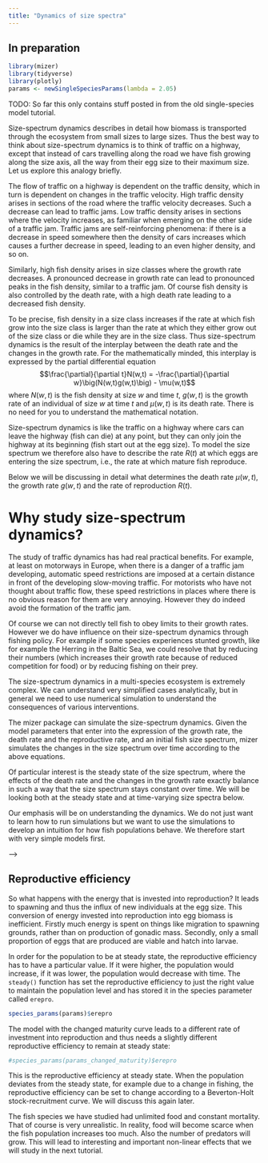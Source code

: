 ```yaml
---
title: "Dynamics of size spectra"
---
```


## In preparation

```r
library(mizer)
library(tidyverse)
library(plotly)
params <- newSingleSpeciesParams(lambda = 2.05)
```

TODO: So far this only contains stuff posted in from the old single-species model tutorial.

Size-spectrum dynamics describes in detail how biomass is transported through the ecosystem from small sizes to large sizes. Thus the best way to think about size-spectrum dynamics is to think of traffic on a highway, except that instead of cars travelling along the road we have fish growing along the size axis, all the way from their egg size to their maximum size. Let us explore this analogy briefly.

```{=html}
<!-- For traffic, you would be interested in modelling the traffic density.
From the traffic density we can obtain the number of cars in a section of
road by multiplying the density there by the length of the section. So the
traffic density has units of cars per meter. For fish populations, we
will be interested in modelling fish density. The number of fish in a size
class is obtained by multiplying the density in that size class by the 
width of the size class. So the fish density has units of fish per gram.  -->
```
The flow of traffic on a highway is dependent on the traffic density, which in turn is dependent on changes in the traffic velocity. High traffic density arises in sections of the road where the traffic velocity decreases. Such a decrease can lead to traffic jams. Low traffic density arises in sections where the velocity increases, as familiar when emerging on the other side of a traffic jam. Traffic jams are self-reinforcing phenomena: if there is a decrease in speed somewhere then the density of cars increases which causes a further decrease in speed, leading to an even higher density, and so on.

Similarly, high fish density arises in size classes where the growth rate decreases. A pronounced decrease in growth rate can lead to pronounced peaks in the fish density, similar to a traffic jam. Of course fish density is also controlled by the death rate, with a high death rate leading to a decreased fish density.

To be precise, fish density in a size class increases if the rate at which fish grow into the size class is larger than the rate at which they either grow out of the size class or die while they are in the size class. Thus size-spectrum dynamics is the result of the interplay between the death rate and the changes in the growth rate. For the mathematically minded, this interplay is expressed by the partial differential equation $$\frac{\partial}{\partial t}N(w,t) = 
-\frac{\partial}{\partial w}\big(N(w,t)g(w,t)\big)
- \mu(w,t)$$ where $N(w,t)$ is the fish density at size $w$ and time $t$, $g(w,t)$ is the growth rate of an individual of size $w$ at time $t$ and $\mu(w,t)$ is its death rate. There is no need for you to understand the mathematical notation.

Size-spectrum dynamics is like the traffic on a highway where cars can leave the highway (fish can die) at any point, but they can only join the highway at its beginning (fish start out at the egg size). To model the size spectrum we therefore also have to describe the rate $R(t)$ at which eggs are entering the size spectrum, i.e., the rate at which mature fish reproduce.

Below we will be discussing in detail what determines the death rate $\mu(w,t)$, the growth rate $g(w,t)$ and the rate of reproduction $R(t)$.

# Why study size-spectrum dynamics?

The study of traffic dynamics has had real practical benefits. For example, at least on motorways in Europe, when there is a danger of a traffic jam developing, automatic speed restrictions are imposed at a certain distance in front of the developing slow-moving traffic. For motorists who have not thought about traffic flow, these speed restrictions in places where there is no obvious reason for them are very annoying. However they do indeed avoid the formation of the traffic jam.

Of course we can not directly tell fish to obey limits to their growth rates. However we do have influence on their size-spectrum dynamics through fishing policy. For example if some species experiences stunted growth, like for example the Herring in the Baltic Sea, we could resolve that by reducing their numbers (which increases their growth rate because of reduced competition for food) or by reducing fishing on their prey.

The size-spectrum dynamics in a multi-species ecosystem is extremely complex. We can understand very simplified cases analytically, but in general we need to use numerical simulation to understand the consequences of various interventions.

The mizer package can simulate the size-spectrum dynamics. Given the model parameters that enter into the expression of the growth rate, the death rate and the reproductive rate, and an initial fish size spectrum, mizer simulates the changes in the size spectrum over time according to the above equations.

Of particular interest is the steady state of the size spectrum, where the effects of the death rate and the changes in the growth rate exactly balance in such a way that the size spectrum stays constant over time. We will be looking both at the steady state and at time-varying size spectra below.

Our emphasis will be on understanding the dynamics. We do not just want to learn how to run simulations but we want to use the simulations to develop an intuition for how fish populations behave. We therefore start with very simple models first.

-->

## Reproductive efficiency

So what happens with the energy that is invested into reproduction? It leads to spawning and thus the influx of new individuals at the egg size. This conversion of energy invested into reproduction into egg biomass is inefficient. Firstly much energy is spent on things like migration to spawning grounds, rather than on production of gonadic mass. Secondly, only a small proportion of eggs that are produced are viable and hatch into larvae.

In order for the population to be at steady state, the reproductive efficiency has to have a particular value. If it were higher, the population would increase, if it was lower, the population would decrease with time. The `steady()` function has set the reproductive efficiency to just the right value to maintain the population level and has stored it in the species parameter called `erepro`.

```r
species_params(params)$erepro
```

The model with the changed maturity curve leads to a different rate of investment into reproduction and thus needs a slightly different reproductive efficiency to remain at steady state:

```r
#species_params(params_changed_maturity)$erepro
```

This is the reproductive efficiency at steady state. When the population deviates from the steady state, for example due to a change in fishing, the reproductive efficiency can be set to change according to a Beverton-Holt stock-recruitment curve. We will discuss this again later.


The fish species we have studied had unlimited food and constant mortality. That of course is very unrealistic. In reality, food will become scarce when the fish population increases too much. Also the number of predators will grow. This will lead to interesting and important non-linear effects that we will study in the next tutorial.